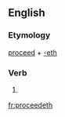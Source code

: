 ==English==

===Etymology===
[[proceed]] + [[-eth]]

===Verb===
{{en-verb form}}

# {{en-archaic third-person singular of|proceed}}

[[fr:proceedeth]]
